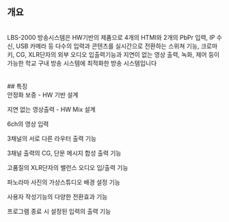 ## 개요
<br/>
LBS-2000 방송시스템은 HW기반의 제품으로 4개의 HTMI와 2개의 PbPr 입력, IP 수신, USB 카메라 등 다수의 입력과 콘텐츠를 실시간으로 전환하는 스위쳐 기능, 크로마키, CG, XLR단자의 외부 오디오 입출력기능과 지연이 없는 영상 출력, 녹화, 제어 등이 가능한 학교 구내 방송 시스템에 최적화한 방송 시스템입니다
<br/>
<br/>
<br/>
## 특징
<br/>
안정화 보증 - HW 기반 설계

지연 없는 영상출력 - HW Mix 설계

6ch의 영상 입력

3채널의 서로 다른 라우터 출력 기능

3채널 출력의 CG, 단문 메시지 합성 출력 기능

고품질의 XLR단자의 밸런스 오디오 입/출력 기능

파노라마 사진의 가상스튜디오 배경 설정 기능

사용자 작성기능의 다양한 전환효과 기능

프로그램 종료 시 설정된 입력의 출력 기능
<br/>
<br/>
<br/>